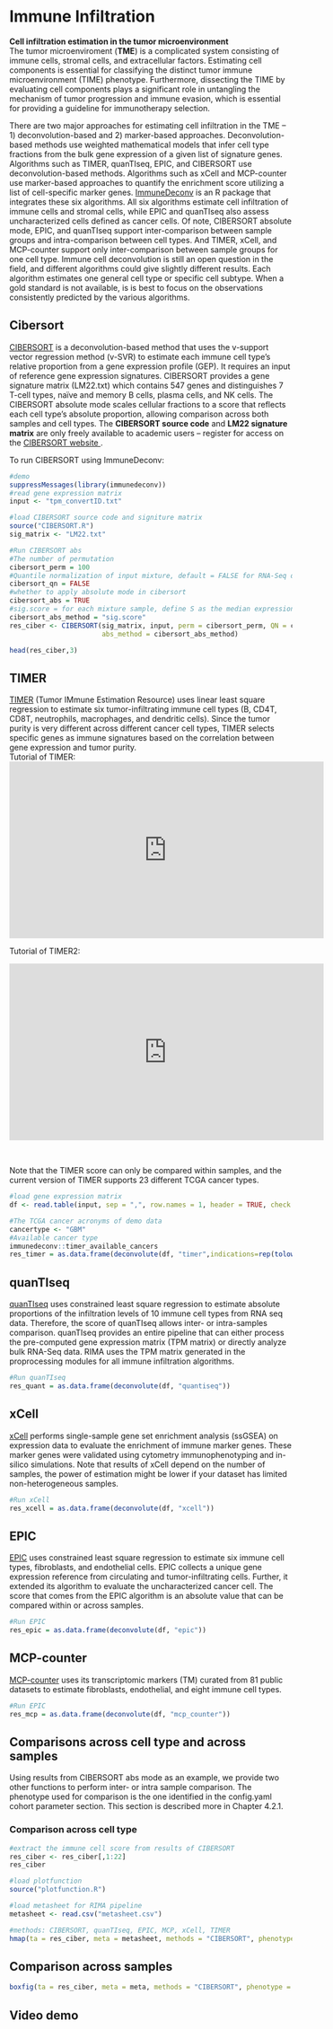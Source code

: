 # Immune Infiltration {#Infiltration}

**Cell infiltration estimation in the tumor microenvironment**\
The tumor microenviroment (**TME**) is a complicated system consisting of immune cells, stromal cells, and extracellular factors. Estimating cell components is essential for classifying the distinct tumor immune microenvironment (TIME) phenotype. Furthermore, dissecting the TIME by evaluating cell components plays a significant role in untangling the mechanism of tumor progression and immune evasion, which is essential for providing a guideline for immunotherapy selection. 

There are two major approaches for estimating cell infiltration in the TME --  1) deconvolution-based and 2) marker-based approaches. Deconvolution-based methods use weighted mathematical models that infer cell type fractions from the bulk gene expression of a given list of signature genes.  Algorithms such as TIMER, quanTIseq, EPIC, and CIBERSORT use deconvolution-based methods.  Algorithms such as xCell and MCP-counter use marker-based approaches to quantify the enrichment score utilizing a list of cell-specific marker genes. <a href="https://github.com/icbi-lab/immunedeconv">ImmuneDeconv</a> is an R package that integrates these six algorithms. All six algorithms estimate cell infiltration of immune cells and stromal cells, while EPIC and quanTIseq also assess uncharacterized cells defined as cancer cells. Of note, CIBERSORT absolute mode, EPIC, and quanTIseq support inter-comparison between sample groups and intra-comparison between cell types. And TIMER, xCell, and MCP-counter support only inter-comparison between sample groups for one cell type. Immune cell deconvolution is still an open question in the field, and different algorithms could give slightly different results. Each algorithm estimates one general cell type or specific cell subtype. When a gold standard is not available, is is best to focus on the observations consistently predicted by the various algorithms. \

## Cibersort
<a href="https://www.nature.com/articles/nmeth.3337">CIBERSORT</a> is a deconvolution-based method that uses the v-support vector regression method (v-SVR) to estimate each immune cell type's relative proportion from a gene expression profile (GEP). It requires an input of reference gene expression signatures. CIBERSORT provides a gene signature matrix (LM22.txt) which contains 547 genes and distinguishes 7 T-cell types, naïve and memory B cells, plasma cells, and NK cells. The CIBERSORT absolute mode scales cellular fractions to a score that reflects each cell type's absolute proportion, allowing comparison across both samples and cell types.
The **CIBERSORT source code** and **LM22 signature matrix** are only freely available to academic users -- register for access on the <a href="https://cibersort.stanford.edu/">CIBERSORT website </a>. \

To run CIBERSORT using ImmuneDeconv:
```r
#demo
suppressMessages(library(immunedeconv))
#read gene expression matrix 
input <- "tpm_convertID.txt"

#load CIBERSORT source code and signiture matrix 
source("CIBERSORT.R")
sig_matrix <- "LM22.txt"

#Run CIBERSORT abs 
#The number of permutation
cibersort_perm = 100
#Quantile normalization of input mixture, default = FALSE for RNA-Seq data
cibersort_qn = FALSE
#whether to apply absolute mode in cibersort
cibersort_abs = TRUE
#sig.score = for each mixture sample, define S as the median expression,level of all genes in the signature matrix divided by the median expression level of all genes in the mixture. Multiple cell subset fractions by S.
cibersort_abs_method = "sig.score"
res_ciber <- CIBERSORT(sig_matrix, input, perm = cibersort_perm, QN = cibersort_qn, absolute = cibersort_abs,
                       abs_method = cibersort_abs_method)

head(res_ciber,3)
```

## TIMER
<a href="http://cistrome.org/TIMER/">TIMER</a> (Tumor IMmune Estimation Resource) uses linear least square regression to estimate six tumor-infiltrating immune cell types (B, CD4T, CD8T, neutrophils, macrophages, and dendritic cells). Since the tumor purity is very different across different cancer cell types, TIMER selects specific genes as immune signatures based on the correlation between gene expression and tumor purity. \
Tutorial of TIMER:\
<iframe width="560" height="315" src="https://www.youtube.com/embed/94v8XboCrXU" frameborder="0" allow="accelerometer; autoplay; clipboard-write; encrypted-media; gyroscope; picture-in-picture" allowfullscreen></iframe> \

Tutorial of TIMER2:\

<iframe width="560" height="315" src="https://www.youtube.com/embed/2hmxioq1pJo" frameborder="0" allow="accelerometer; autoplay; clipboard-write; encrypted-media; gyroscope; picture-in-picture" allowfullscreen></iframe> \

Note that the TIMER score can only be compared within samples, and the current version of TIMER supports 23 different TCGA cancer types.
```r

#load gene expression matrix 
df <- read.table(input, sep = ",", row.names = 1, header = TRUE, check.names = FALSE)

#The TCGA cancer acronyms of demo data
cancertype <- "GBM"
#Available cancer type 
immunedeconv::timer_available_cancers
res_timer = as.data.frame(deconvolute(df, "timer",indications=rep(tolower(cancertype),ncol(df))))
```

## quanTIseq
<a href="https://icbi.i-med.ac.at/software/quantiseq/doc/index.html">quanTIseq</a> uses constrained least square regression to estimate absolute proportions of the infiltration levels of 10 immune cell types from RNA seq data. Therefore, the score of quanTIseq allows inter- or intra-samples comparison. quanTIseq provides an entire pipeline that can either process the pre-computed gene expression matrix (TPM matrix) or directly analyze bulk RNA-Seq data.  RIMA uses the TPM matrix generated in the proprocessing modules for all immune infiltration algorithms.

```r
#Run quanTIseq 
res_quant = as.data.frame(deconvolute(df, "quantiseq"))

```

## xCell
<a href="https://xcell.ucsf.edu">xCell</a> performs single-sample gene set enrichment analysis (ssGSEA) on expression data to evaluate the enrichment of immune marker genes. These marker genes were validated using cytometry immunophenotyping and in-silico simulations. Note that results of xCell depend on the number of samples, the power of estimation might be lower if your dataset has limited non-heterogeneous samples.

```r
#Run xCell
res_xcell = as.data.frame(deconvolute(df, "xcell"))

```


## EPIC
<a href="https://gfellerlab.shinyapps.io/EPIC_1-1/">EPIC</a> uses constrained least square regression to estimate six immune cell types, fibroblasts, and endothelial cells. EPIC collects a unique gene expression reference from circulating and tumor-infiltrating cells. Further, it extended its algorithm to evaluate the uncharacterized cancer cell. The score that comes from the EPIC algorithm is an absolute value that can be compared within or across samples.

```r
#Run EPIC
res_epic = as.data.frame(deconvolute(df, "epic"))
```

## MCP-counter
<a href="https://genomebiology.biomedcentral.com/articles/10.1186/s13059-016-1070-5">MCP-counter</a> uses its transcriptomic markers (TM) curated from 81 public datasets to estimate fibroblasts, endothelial, and eight immune cell types. 

```r
#Run EPIC
res_mcp = as.data.frame(deconvolute(df, "mcp_counter"))
```


## Comparisons across cell type and across samples
Using results from CIBERSORT abs mode as an example, we provide two other functions to perform inter- or intra sample comparison.  The phenotype used for comparison is the one identified in the config.yaml cohort parameter section.  This section is described more in Chapter 4.2.1.

### Comparison across cell type
```R

#extract the immune cell score from results of CIBERSORT
res_ciber <- res_ciber[,1:22]
res_ciber

#load plotfunction 
source("plotfunction.R")

#load metasheet for RIMA pipeline
metasheet <- read.csv("metasheet.csv")

#methods: CIBERSORT, quanTIseq, EPIC, MCP, xCell, TIMER
hmap(ta = res_ciber, meta = metasheet, methods = "CIBERSORT", phenotype = "Responder")
```

## Comparison across samples
```R
boxfig(ta = res_ciber, meta = meta, methods = "CIBERSORT", phenotype = "Responder")
```

## Video demo
